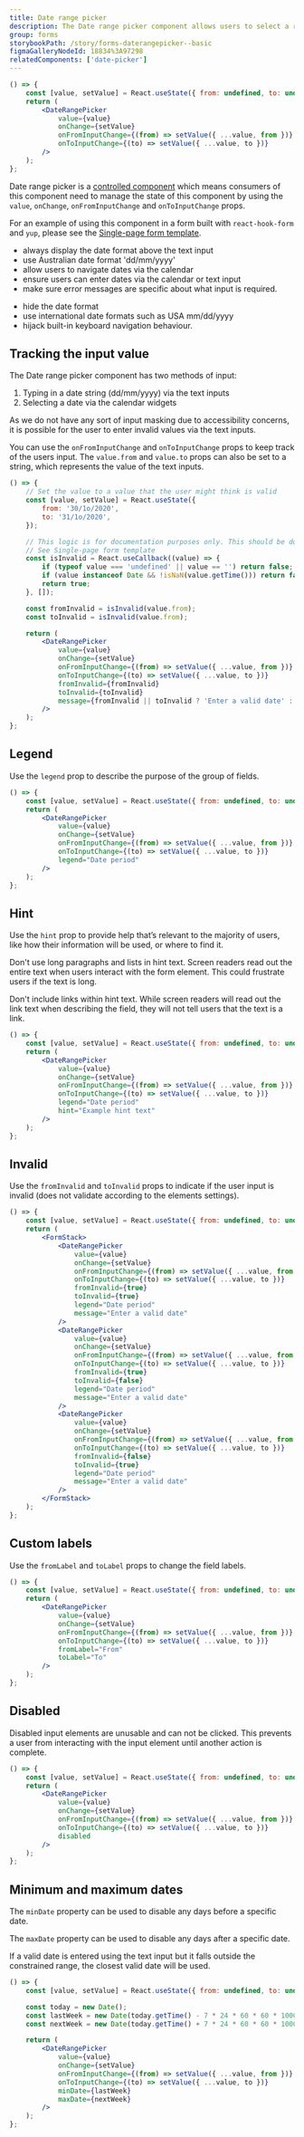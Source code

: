 ```yaml
---
title: Date range picker
description: The Date range picker component allows users to select a range of dates via a calendar or text input.
group: forms
storybookPath: /story/forms-daterangepicker--basic
figmaGalleryNodeId: 18834%3A97298
relatedComponents: ['date-picker']
---
```


```jsx live
() => {
	const [value, setValue] = React.useState({ from: undefined, to: undefined });
	return (
		<DateRangePicker
			value={value}
			onChange={setValue}
			onFromInputChange={(from) => setValue({ ...value, from })}
			onToInputChange={(to) => setValue({ ...value, to })}
		/>
	);
};
```

Date range picker is a [controlled component](https://reactjs.org/docs/forms.html#controlled-components) which means consumers of this component need to manage the state of this component by using the `value`, `onChange`, `onFromInputChange` and `onToInputChange` props.

For an example of using this component in a form built with `react-hook-form` and `yup`, please see the [Single-page form template](/templates/single-page-form).

<DoHeading />

- always display the date format above the text input
- use Australian date format 'dd/mm/yyyy'
- allow users to navigate dates via the calendar
- ensure users can enter dates via the calendar or text input
- make sure error messages are specific about what input is required.

<DontHeading />

- hide the date format
- use international date formats such as USA mm/dd/yyyy
- hijack built-in keyboard navigation behaviour.

## Tracking the input value

The Date range picker component has two methods of input:

1. Typing in a date string (dd/mm/yyyy) via the text inputs
2. Selecting a date via the calendar widgets

As we do not have any sort of input masking due to accessibility concerns, it is possible for the user to enter invalid values via the text inputs.

You can use the `onFromInputChange` and `onToInputChange` props to keep track of the users input. The `value.from` and `value.to` props can also be set to a string, which represents the value of the text inputs.

```jsx live
() => {
	// Set the value to a value that the user might think is valid
	const [value, setValue] = React.useState({
		from: '30/1o/2020',
		to: '31/1o/2020',
	});

	// This logic is for documentation purposes only. This should be done with `yup` or `zod`.
	// See Single-page form template
	const isInvalid = React.useCallback((value) => {
		if (typeof value === 'undefined' || value == '') return false;
		if (value instanceof Date && !isNaN(value.getTime())) return false;
		return true;
	}, []);

	const fromInvalid = isInvalid(value.from);
	const toInvalid = isInvalid(value.from);

	return (
		<DateRangePicker
			value={value}
			onChange={setValue}
			onFromInputChange={(from) => setValue({ ...value, from })}
			onToInputChange={(to) => setValue({ ...value, to })}
			fromInvalid={fromInvalid}
			toInvalid={toInvalid}
			message={fromInvalid || toInvalid ? 'Enter a valid date' : undefined}
		/>
	);
};
```

## Legend

Use the `legend` prop to describe the purpose of the group of fields.

```jsx live
() => {
	const [value, setValue] = React.useState({ from: undefined, to: undefined });
	return (
		<DateRangePicker
			value={value}
			onChange={setValue}
			onFromInputChange={(from) => setValue({ ...value, from })}
			onToInputChange={(to) => setValue({ ...value, to })}
			legend="Date period"
		/>
	);
};
```

## Hint

Use the `hint` prop to provide help that’s relevant to the majority of users, like how their information will be used, or where to find it.

Don't use long paragraphs and lists in hint text. Screen readers read out the entire text when users interact with the form element. This could frustrate users if the text is long.

Don't include links within hint text. While screen readers will read out the link text when describing the field, they will not tell users that the text is a link.

```jsx live
() => {
	const [value, setValue] = React.useState({ from: undefined, to: undefined });
	return (
		<DateRangePicker
			value={value}
			onChange={setValue}
			onFromInputChange={(from) => setValue({ ...value, from })}
			onToInputChange={(to) => setValue({ ...value, to })}
			legend="Date period"
			hint="Example hint text"
		/>
	);
};
```

## Invalid

Use the `fromInvalid` and `toInvalid` props to indicate if the user input is invalid (does not validate according to the elements settings).

```jsx live
() => {
	const [value, setValue] = React.useState({ from: undefined, to: undefined });
	return (
		<FormStack>
			<DateRangePicker
				value={value}
				onChange={setValue}
				onFromInputChange={(from) => setValue({ ...value, from })}
				onToInputChange={(to) => setValue({ ...value, to })}
				fromInvalid={true}
				toInvalid={true}
				legend="Date period"
				message="Enter a valid date"
			/>
			<DateRangePicker
				value={value}
				onChange={setValue}
				onFromInputChange={(from) => setValue({ ...value, from })}
				onToInputChange={(to) => setValue({ ...value, to })}
				fromInvalid={true}
				toInvalid={false}
				legend="Date period"
				message="Enter a valid date"
			/>
			<DateRangePicker
				value={value}
				onChange={setValue}
				onFromInputChange={(from) => setValue({ ...value, from })}
				onToInputChange={(to) => setValue({ ...value, to })}
				fromInvalid={false}
				toInvalid={true}
				legend="Date period"
				message="Enter a valid date"
			/>
		</FormStack>
	);
};
```

## Custom labels

Use the `fromLabel` and `toLabel` props to change the field labels.

```jsx live
() => {
	const [value, setValue] = React.useState({ from: undefined, to: undefined });
	return (
		<DateRangePicker
			value={value}
			onChange={setValue}
			onFromInputChange={(from) => setValue({ ...value, from })}
			onToInputChange={(to) => setValue({ ...value, to })}
			fromLabel="From"
			toLabel="To"
		/>
	);
};
```

## Disabled

Disabled input elements are unusable and can not be clicked. This prevents a user from interacting with the input element until another action is complete.

```jsx live
() => {
	const [value, setValue] = React.useState({ from: undefined, to: undefined });
	return (
		<DateRangePicker
			value={value}
			onChange={setValue}
			onFromInputChange={(from) => setValue({ ...value, from })}
			onToInputChange={(to) => setValue({ ...value, to })}
			disabled
		/>
	);
};
```

## Minimum and maximum dates

The `minDate` property can be used to disable any days before a specific date.

The `maxDate` property can be used to disable any days after a specific date.

If a valid date is entered using the text input but it falls outside the constrained range, the closest valid date will be used.

```jsx live
() => {
	const [value, setValue] = React.useState({ from: undefined, to: undefined });

	const today = new Date();
	const lastWeek = new Date(today.getTime() - 7 * 24 * 60 * 60 * 1000);
	const nextWeek = new Date(today.getTime() + 7 * 24 * 60 * 60 * 1000);

	return (
		<DateRangePicker
			value={value}
			onChange={setValue}
			onFromInputChange={(from) => setValue({ ...value, from })}
			onToInputChange={(to) => setValue({ ...value, to })}
			minDate={lastWeek}
			maxDate={nextWeek}
		/>
	);
};
```
